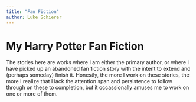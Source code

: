 ```yaml
---
title: "Fan Fiction"
author: Luke Schierer
---
```


# My Harry Potter Fan Fiction

The stories here are works where I am either the primary author, or where I
have picked up an abandoned fan fiction story with the intent to extend and
(perhaps someday) finish it. Honestly, the more I work on these stories, the
more I realize that I lack the attention span and persistence to follow through
on these to completion, but it occassionally amuses me to work on one or more
of them.


<Index folderFilter="FanFiction" />
